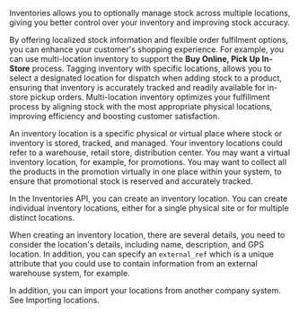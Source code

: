Inventories allows you to optionally manage stock across multiple locations, giving you better control over your inventory and improving stock accuracy.

By offering localized stock information and flexible order fulfilment options, you can enhance your customer's shopping experience. For example, you can use multi-location inventory to support the **Buy Online, Pick Up In-Store** process. Tagging inventory with specific locations, allows you to select a designated location for dispatch when adding stock to a product, ensuring that inventory is accurately tracked and readily available for in-store pickup orders. Multi-location inventory optimizes your fulfillment process by aligning stock with the most appropriate physical locations, improving efficiency and boosting customer satisfaction.

An inventory location is a specific physical or virtual place where stock or inventory is stored, tracked, and managed. Your inventory locations could refer to a warehouse, retail store, distribution center. You may want a virtual inventory location, for example, for promotions. You may want to collect all the products in the promotion virtually in one place within your system, to ensure that promotional stock is reserved and accurately tracked.

In the Inventories API, you can create an inventory location. You can create individual inventory locations, either for a single physical site or for multiple distinct locations.

When creating an inventory location, there are several details, you need to consider the location's details, including name, description, and GPS location. In addition, you can specify an `external_ref` which is a unique attribute that you could use to contain information from an external warehouse system, for example.

In addition, you can import your locations from another company system. See Importing locations.



